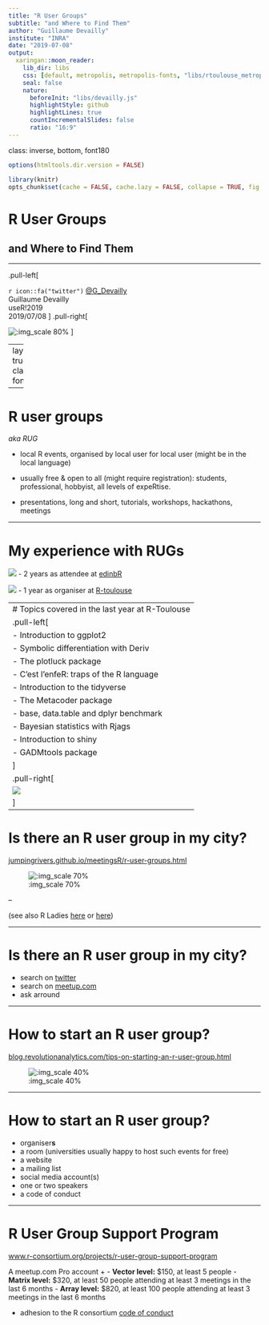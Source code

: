 ```yaml
---
title: "R User Groups"
subtitle: "and Where to Find Them"
author: "Guillaume Devailly"
institute: "INRA"
date: "2019-07-08"
output:
  xaringan::moon_reader:
    lib_dir: libs
    css: [default, metropolis, metropolis-fonts, "libs/rtoulouse_metropolis.css"]
    seal: false
    nature:
      beforeInit: "libs/devailly.js"
      highlightStyle: github
      highlightLines: true
      countIncrementalSlides: false
      ratio: "16:9"
---
```


class: inverse, bottom, font180

```r
options(htmltools.dir.version = FALSE)

library(knitr)
opts_chunk$set(cache = FALSE, cache.lazy = FALSE, collapse = TRUE, fig.align = "center", echo = FALSE, warning = FALSE, message = FALSE)
```

# R User Groups
## and Where to Find Them
<html>
  <div style='float:left'></div>
  <hr color='#80FFE6' size=1px width=100%>
</html>
.pull-left[

`r icon::fa("twitter")` [@G_Devailly](https://twitter.com/G_Devailly)  
Guillaume Devailly  
useR!2019  
2019/07/08
]
.pull-right[

![:img_scale 80%](img/genphyse_inra_logo.png)
]

---
layout: true
class: font180

---

# R user groups
*aka RUG*

- local R events, organised by local user for local user (might be in the local language)

- usually free & open to all (might require registration): students, professional, hobbyist, all levels of expeRtise.

- presentations, long and short, tutorials, workshops, hackathons, meetings


---

# My experience with RUGs

![](img/edinbr.png)
- 2 years as attendee at [edinbR](http://edinbr.org/)

![](img/logo.svg)
- 1 year as organiser at [R-toulouse](https://r-toulouse.netlify.com/)

---
# Topics covered in the last year at R-Toulouse
.pull-left[
- Introduction to ggplot2
- Symbolic differentiation with Deriv
- The plotluck package
- C'est l'enfeR: traps of the R language
- Introduction to the tidyverse
- The Metacoder package
- base, data.table and dplyr benchmark
- Bayesian statistics with Rjags
- Introduction to shiny
- GADMtools package
]
.pull-right[
![](img/examples.png)
]
---

# Is there an R user group in my city?

[jumpingrivers.github.io/meetingsR/r-user-groups.html](https://jumpingrivers.github.io/meetingsR/r-user-groups.html)

![:img_scale 70%](img/rugList.png)

--

(see also R Ladies [here](jumpingrivers.github.io/meetingsR/r-user-groups.html) or [here](https://rladies.org/))

---

# Is there an R user group in my city?

- search on [twitter](https://twitter.com/search?q=R%20user%20group&src=typed_query&f=user)
- search on [meetup.com](https://www.meetup.com/find/?allMeetups=false&keywords=R+user+group&radius=Infinity)
- ask arround

---

# How to start an R user group?

[blog.revolutionanalytics.com/tips-on-starting-an-r-user-group.html](https://blog.revolutionanalytics.com/tips-on-starting-an-r-user-group.html)

![:img_scale 40%](img/tips.png)

---

# How to start an R user group?

- organiser**s**
- a room (universities usually happy to host such events for free)
- a website
- a mailing list
- social media account(s)
- one or two speakers
- a code of conduct

---

# R User Group Support Program

[www.r-consortium.org/projects/r-user-group-support-program](https://www.r-consortium.org/projects/r-user-group-support-program)

A meetup.com Pro account + 
- **Vector level:** $150, at least 5 people
- **Matrix level:** $320, at least 50 people attending at least 3 meetings in the last 6 months
- **Array level:** $820, at least 100 people attending at least 3 meetings in the last 6 months

+ adhesion to the R consortium [code of conduct](https://wiki.r-consortium.org/view/R_Consortium_and_the_R_Community_Code_of_Conduct)
